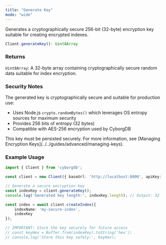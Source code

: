 ```yaml
---
title: "Generate Key"
mode: "wide"
---
```


Generates a cryptographically secure 256-bit (32-byte) encryption key suitable for creating encrypted indexes.

```typescript
Client.generateKey(): Uint8Array
```

### Returns

`Uint8Array`: A 32-byte array containing cryptographically secure random data suitable for index encryption.

### Security Notes

The generated key is cryptographically secure and suitable for production use:

- Uses Node.js `crypto.randomBytes()` which leverages OS entropy sources for maximum security
- Provides 256 bits of entropy (32 bytes)
- Compatible with AES-256 encryption used by CyborgDB

<Warning>
This key must be persisted securely. For more information, see [Managing Encryption Keys](../../guides/advanced/managing-keys).
</Warning>

### Example Usage

```typescript
import { Client } from 'cyborgdb';

const client = new Client({ baseUrl: 'http://localhost:8000', apiKey: 'your-api-key' });

// Generate a secure encryption key
const indexKey = client.generateKey();
console.log('Generated key length:', indexKey.length); // Output: 32

const index = await client.createIndex({
    indexName: 'my-secure-index',
    indexKey
});

// IMPORTANT: Store the key securely for future access
// const keyHex = Buffer.from(indexKey).toString('hex');
// console.log('Store this key safely:', keyHex);
```